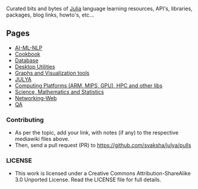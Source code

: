 Curated bits and bytes of [https://github.com/JuliaLang Julia] language learning resources, API's, libraries, packages, blog links, howto's, etc...

== Pages ==
* [https://github.com/svaksha/julya/blob/master/AI-ML-NLP.mediawiki AI-ML-NLP]
* [https://github.com/svaksha/julya/blob/master/Cookbook.mediawiki Cookbook]
* [https://github.com/svaksha/julya/blob/master/Database.mediawiki Database]
* [https://github.com/svaksha/julya/blob/master/Desktop-Utilities.mediawiki Desktop Utilities]
* [https://github.com/svaksha/julya/blob/master/Graph-Visualization.mediawiki Graphs and Visualization tools]
* [https://github.com/svaksha/julya/blob/master/JULYA.mediawiki JULYA]
* [https://github.com/svaksha/julya/blob/master/Computing-Platform.mediawiki Computing Platforms (ARM, MIPS, GPU), HPC and other libs]
* [https://github.com/svaksha/julya/blob/master/Math-Science.mediawiki Science, Mathematics and Statistics]
* [https://github.com/svaksha/julya/blob/master/Networking-Web.mediawiki Networking-Web]
* [https://github.com/svaksha/julya/blob/master/QA.mediawiki QA]



=== Contributing ===
* As per the topic, add your link, with notes (if any) to the respective mediawiki files above.
* Then, send a pull request (PR) to https://github.com/svaksha/julya/pulls


=== LICENSE ===
* This work is licensed under a Creative Commons Attribution-ShareAlike 3.0 Unported License. Read the LICENSE file for full details.


